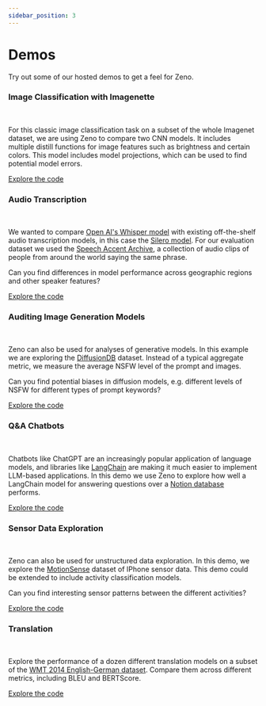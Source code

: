 ```yaml
---
sidebar_position: 3
---
```



# Demos

Try out some of our hosted demos to get a feel for Zeno.

### Image Classification with Imagenette

<TryWithZeno url="https://zeno-ml-imagenette.hf.space/" />
<br />

For this classic image classification task on a subset of the whole Imagenet dataset, we are using Zeno to compare two CNN models. It includes multiple distill
functions for image features such as brightness and certain colors. This model includes
model projections, which can be used to find potential model errors.

[Explore the code](https://huggingface.co/spaces/zeno-ml/imagenette/tree/main)

### Audio Transcription

<TryWithZeno url="https://zeno-ml-audio-transcription.hf.space/" />
<br />

We wanted to compare [Open AI's Whisper model](https://github.com/openai/whisper) with existing off-the-shelf
audio transcription models, in this case the [Silero
model](https://pytorch.org/hub/snakers4_silero-models_stt/). For our evaluation
dataset we used the [Speech Accent
Archive](https://www.kaggle.com/rtatman/speech-accent-archive), a collection of
audio clips of people from around the world saying the same phrase.

Can you find differences in model performance across geographic regions and other speaker features?

[Explore the code](https://huggingface.co/spaces/zeno-ml/audio-transcription/tree/main)

### Auditing Image Generation Models

<TryWithZeno url="https://zeno-ml-diffusiondb.hf.space/" />
<br />

Zeno can also be used for analyses of generative models.
In this example we are exploring the [DiffusionDB](https://poloclub.github.io/diffusiondb/) dataset.
Instead of a typical aggregate metric, we measure the average NSFW level of the prompt and images.

Can you find potential biases in diffusion models, e.g. different levels of NSFW for different types of prompt keywords?

[Explore the code](https://huggingface.co/spaces/zeno-ml/diffusiondb/tree/main)

### Q&A Chatbots

<TryWithZeno url="https://zeno-ml-langchain-qa.hf.space/#/explore/" />
<br />

Chatbots like ChatGPT are an increasingly popular application of language models, and libraries like [LangChain](https://github.com/hwchase17/langchain) are making it much easier to implement LLM-based applications. In this demo we use Zeno to explore how well a LangChain model for answering questions over a [Notion database](https://github.com/hwchase17/chat-langchain-notion) performs.

[Explore the code](https://huggingface.co/spaces/zeno-ml/audio-transcription/tree/main)

### Sensor Data Exploration

<TryWithZeno url="https://zeno-ml-imu-classification.hf.space/" />
<br />

Zeno can also be used for unstructured data exploration.
In this demo, we explore the [MotionSense](https://github.com/mmalekzadeh/motion-sense) dataset of IPhone sensor data.
This demo could be extended to include activity classification models.

Can you find interesting sensor patterns between the different activities?

[Explore the code](https://huggingface.co/spaces/zeno-ml/imu-classification/tree/main)

### Translation

<TryWithZeno url="https://zeno-ml-translation-critique.hf.space" />
<br />

Explore the performance of a dozen different translation models on a subset of the [WMT 2014 English-German dataset](https://huggingface.co/datasets/wmt14). Compare them across different metrics, including BLEU and BERTScore.

[Explore the code](https://huggingface.co/spaces/zeno-ml/translation-critique/tree/main)
